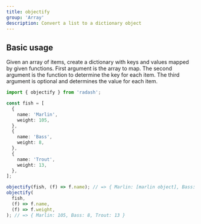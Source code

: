 ```yaml
---
title: objectify
group: 'Array'
description: Convert a list to a dictionary object
---
```


## Basic usage

Given an array of items, create a dictionary with keys and values mapped by given functions. First argument is the array to map. The second argument is the function to determine the key for each item. The third argument is optional and determines the value for each item.

```ts
import { objectify } from 'radash';

const fish = [
  {
    name: 'Marlin',
    weight: 105,
  },
  {
    name: 'Bass',
    weight: 8,
  },
  {
    name: 'Trout',
    weight: 13,
  },
];

objectify(fish, (f) => f.name); // => { Marlin: [marlin object], Bass: [bass object], ... }
objectify(
  fish,
  (f) => f.name,
  (f) => f.weight,
); // => { Marlin: 105, Bass: 8, Trout: 13 }
```

